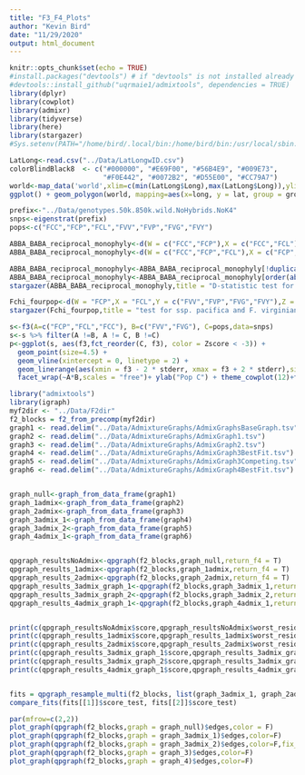 ```yaml
---
title: "F3_F4_Plots"
author: "Kevin Bird"
date: "11/29/2020"
output: html_document
---
```


```r
knitr::opts_chunk$set(echo = TRUE)
#install.packages("devtools") # if "devtools" is not installed already
#devtools::install_github("uqrmaie1/admixtools", dependencies = TRUE)
library(dplyr)
library(cowplot)
library(admixr)
library(tidyverse)
library(here)
library(stargazer)
#Sys.setenv(PATH="/home/bird/.local/bin:/home/bird/bin:/usr/local/sbin:/usr/local/bin:/usr/sbin:/usr/bin:/sbin:/bin:/usr/games:/usr/local/games:/snap/bin:/home/bird/Documents/Chilo-OriginsProj/AdmixTools/bin/")
```

```r
LatLong<-read.csv("../Data/LatLongwID.csv")
colorBlindBlack8  <- c("#000000", "#E69F00", "#56B4E9", "#009E73", 
                       "#F0E442", "#0072B2", "#D55E00", "#CC79A7")
world<-map_data('world',xlim=c(min(LatLong$Long),max(LatLong$Long)),ylim=c(min(LatLong$Lat),max(LatLong$Lat)))
ggplot() + geom_polygon(world, mapping=aes(x=long, y = lat, group = group), fill = NA, color = "black") + geom_point(data=LatLong, mapping=aes(x=Long,y=Lat,colour=Subspecies),size=3)+scale_color_manual(values=colorBlindBlack8)+theme_cowplot(12,font_size = 20)
```



```r
prefix<-"../Data/genotypes.50k.850k.wild.NoHybrids.NoK4"
snps<-eigenstrat(prefix)
pops<-c("FCC","FCP","FCL","FVV","FVP","FVG","FVY")

```

```r


ABBA_BABA_reciprocal_monophyly<-d(W = c("FCC","FCP"),X = c("FCC","FCL"),Y = c("FVG","FVV"),Z=c("FVP","FVY"),data=snps)
ABBA_BABA_reciprocal_monophyly<-d(W = c("FCC","FCP","FCL"),X = c("FCP","FCC","FCL"),Y = c("FVP","FVY","FVV","FVG"),Z=c("FVP","FVY","FVG","FVV"),data=snps)

ABBA_BABA_reciprocal_monophyly<-ABBA_BABA_reciprocal_monophyly[!duplicated(t(apply(ABBA_BABA_reciprocal_monophyly[c(1,2,3,4)], 1, sort))),]
ABBA_BABA_reciprocal_monophyly<-ABBA_BABA_reciprocal_monophyly[order(abs(ABBA_BABA_reciprocal_monophyly$Zscore),decreasing = T),]
stargazer(ABBA_BABA_reciprocal_monophyly,title = "D-statistic test for reciprocal monophyly",summary=F)

Fchi_fourpop<-d(W = "FCP",X = "FCL",Y = c("FVV","FVP","FVG","FVY"),Z = c("FCC"),data=snps)
stargazer(Fchi_fourpop,title = "test for ssp. pacifica and F. virginiana gene flow",summary=F)


```

```r

s<-f3(A=c("FCP","FCL","FCC"), B=c("FVV","FVG"), C=pops,data=snps)
s<-s %>% filter(A !=B, A != C, B !=C) 
p<-ggplot(s, aes(f3,fct_reorder(C, f3), color = Zscore < -3)) +
  geom_point(size=4.5) +
  geom_vline(xintercept = 0, linetype = 2) +
  geom_linerange(aes(xmin = f3 - 2 * stderr, xmax = f3 + 2 * stderr),size=3)+
  facet_wrap(~A*B,scales = "free")+ ylab("Pop C") + theme_cowplot(12)+theme(text = element_text(size=20),axis.text.y=element_text(size=20),strip.text.x = element_text(size = 25, face = "bold"))

```


```r
library("admixtools")
library(igraph)
myf2dir <- "../Data/F2dir"
f2_blocks = f2_from_precomp(myf2dir)
graph1 <- read.delim("../Data/AdmixtureGraphs/AdmixGraphsBaseGraph.tsv")
graph2 <- read.delim("../Data/AdmixtureGraphs/AdmixGraph1.tsv")
graph3 <- read.delim("../Data/AdmixtureGraphs/AdmixGraph2.tsv")
graph4 <- read.delim("../Data/AdmixtureGraphs/AdmixGraph3BestFit.tsv")
graph5 <- read.delim("../Data/AdmixtureGraphs/AdmixGraph3Competing.tsv")
graph6 <- read.delim("../Data/AdmixtureGraphs/AdmixGraph4BestFit.tsv")


graph_null<-graph_from_data_frame(graph1)
graph_1admix<-graph_from_data_frame(graph2)
graph_2admix<-graph_from_data_frame(graph3)
graph_3admix_1<-graph_from_data_frame(graph4)
graph_3admix_2<-graph_from_data_frame(graph5)
graph_4admix_1<-graph_from_data_frame(graph6)


qpgraph_resultsNoAdmix<-qpgraph(f2_blocks,graph_null,return_f4 = T)
qpgraph_results_1admix<-qpgraph(f2_blocks,graph_1admix,return_f4 = T)
qpgraph_results_2admix<-qpgraph(f2_blocks,graph_2admix,return_f4 = T)
qpgraph_results_3admix_graph_1<-qpgraph(f2_blocks,graph_3admix_1,return_f4 = T)
qpgraph_results_3admix_graph_2<-qpgraph(f2_blocks,graph_3admix_2,return_f4 = T)
qpgraph_results_4admix_graph_1<-qpgraph(f2_blocks,graph_4admix_1,return_f4 = T)


print(c(qpgraph_resultsNoAdmix$score,qpgraph_resultsNoAdmix$worst_residual))
print(c(qpgraph_results_1admix$score,qpgraph_results_1admix$worst_residual))
print(c(qpgraph_results_2admix$score,qpgraph_results_2admix$worst_residual))
print(c(qpgraph_results_3admix_graph_1$score,qpgraph_results_3admix_graph_1$worst_residual))
print(c(qpgraph_results_3admix_graph_2$score,qpgraph_results_3admix_graph_2$worst_residual))
print(c(qpgraph_results_4admix_graph_1$score,qpgraph_results_4admix_graph_1$worst_residual))


fits = qpgraph_resample_multi(f2_blocks, list(graph_3admix_1, graph_2admix), nboot = 100,seed=T)
compare_fits(fits[[1]]$score_test, fits[[2]]$score_test)

par(mfrow=c(2,2))
plot_graph(qpgraph(f2_blocks,graph = graph_null)$edges,color = F)
plot_graph(qpgraph(f2_blocks,graph = graph_3admix_1)$edges,color=F)
plot_graph(qpgraph(f2_blocks,graph = graph_3admix_2)$edges,color=F,fix_down = T)
plot_graph(qpgraph(f2_blocks,graph = graph_3)$edges,color=F)
plot_graph(qpgraph(f2_blocks,graph = graph_4)$edges,color=F)

```
